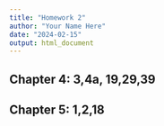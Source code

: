 ```yaml
---
title: "Homework 2"
author: "Your Name Here"
date: "2024-02-15"
output: html_document
---
```


## Chapter 4: 3,4a, 19,29,39
## Chapter 5: 1,2,18